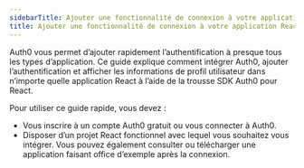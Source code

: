 ```yaml
---
sidebarTitle: Ajouter une fonctionnalité de connexion à votre application React
title: Ajouter une fonctionnalité de connexion à votre application React
---
```


Auth0 vous permet d’ajouter rapidement l’authentification à presque tous les types d’application. Ce guide explique comment intégrer Auth0, ajouter l’authentification et afficher les informations de profil utilisateur dans n’importe quelle application React à l’aide de la trousse SDK Auth0 pour React.

Pour utiliser ce guide rapide, vous devez :

* Vous inscrire à un compte Auth0 gratuit ou vous connecter à Auth0.
* Disposer d’un projet React fonctionnel avec lequel vous souhaitez vous intégrer. Vous pouvez également consulter ou télécharger une application faisant office d’exemple après la connexion.